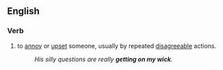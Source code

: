 ==English==

===Verb===
{{infl|en|verb|head=[[get]] [[on]] someone's [[wick]]}}

# {{idiom|British}} to [[annoy]] or [[upset]] someone, usually by repeated [[disagreeable]] actions.
#:''His silly questions are really '''getting on my wick'''.''